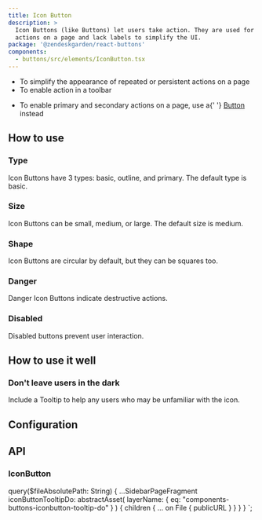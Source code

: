 ```yaml
---
title: Icon Button
description: >
  Icon Buttons (like Buttons) let users take action. They are used for repeated or persistent
  actions on a page and lack labels to simplify the UI.
package: '@zendeskgarden/react-buttons'
components:
  - buttons/src/elements/IconButton.tsx
---
```


<Usage>
  <Use>
    <ul>
      <li>To simplify the appearance of repeated or persistent actions on a page</li>
      <li>To enable action in a toolbar</li>
    </ul>
  </Use>
  <Misuse>
    <ul>
      <li>
        To enable primary and secondary actions on a page, use a{' '}
        <a href="/components/button">Button</a> instead
      </li>
    </ul>
  </Misuse>
</Usage>

## How to use

### Type

Icon Buttons have 3 types: basic, outline, and primary. The default type is basic.


<CodeExample code={IconButtonTypesCode}>
  <IconButtonTypes />
</CodeExample>

### Size

Icon Buttons can be small, medium, or large. The default size is medium.


<CodeExample code={IconButtonSizesCode}>
  <IconButtonSizes />
</CodeExample>

### Shape

Icon Buttons are circular by default, but they can be squares too.


<CodeExample code={IconButtonShapesCode}>
  <IconButtonShapes />
</CodeExample>

### Danger

Danger Icon Buttons indicate destructive actions.


<CodeExample code={IconButtonDangerCode}>
  <IconButtonDanger />
</CodeExample>

### Disabled

Disabled buttons prevent user interaction.


<CodeExample code={IconButtonDisabledCode}>
  <IconButtonDisabled />
</CodeExample>

## How to use it well

### Don't leave users in the dark

<BestPractice>
  <Do imageSource={props.data.iconButtonTooltipDo.children[0].publicURL}>
    <p>Include a Tooltip to help any users who may be unfamiliar with the icon.</p>
  </Do>
</BestPractice>

## Configuration

<Configuration reactPackage={props.data.mdx.package} components={props.data.mdx.components} />

## API

### IconButton

<PropSheet components={props.data.mdx.components} componentName="iconButton" />


  query($fileAbsolutePath: String) {
    ...SidebarPageFragment
    iconButtonTooltipDo: abstractAsset(
      layerName: { eq: "components-buttons-iconbutton-tooltip-do" }
    ) {
      children {
        ... on File {
          publicURL
        }
      }
    }
  }
`;
